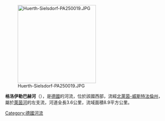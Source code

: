 {{Unreferenced|time=2020-07-24T14:13:25+00:00}}
{{Coord|50.9076629|N|6.8632552|E|display=title}}
[[Image:Huerth-Sielsdorf-PA250019.JPG|250px]]

'''格洛伊勒巴赫河'''（{{lang-de|Gleueler Bach}}），是[[德國|德國]]的河流，位於該國西部，流經[[北萊茵-威斯特法倫州|北萊茵-威斯特法倫州]]，屬於[[萊茵河|萊茵河]]的左支流，河道全長3.6公里，流域面積8.9平方公里。

{{Germany-geo-stub}}
[[Category:德國河流|Category:德國河流]]